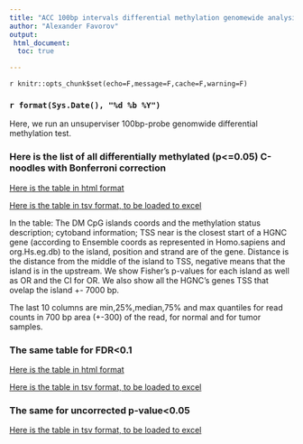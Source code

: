 ```yaml
---
title: "ACC 100bp intervals differential methylation genomewide analysis"
author: "Alexander Favorov"
output: 
 html_document:
  toc: true 

---
```


`r knitr::opts_chunk$set(echo=F,message=F,cache=F,warning=F)`
<!-- cache is off, we save all the neccessary things in Rda -->


### `r format(Sys.Date(), "%d %b %Y")` 

Here, we run an unsuperviser 100bp-probe genomwide differential methylation test.

### Here is the list of all differentially methylated (p<=0.05) C-noodles with Bonferroni correction


<a href=./noodles.C.annotation.bonf.html>Here is the table in html format</a>

<a download href=./noodles.C.annotation.bonf.tsv>Here is the table in tsv format, to be loaded to excel</a>

In the table: 
The DM CpG islands coords and the methylation status description; cytoband information; TSS near is the closest start of a HGNC gene (according to Ensemble coords as represented in Homo.sapiens and org.Hs.eg.db) to the island, position and strand are of the gene. Distance is the distance from the middle of the island to TSS, negative means that the island is in the upstream.
We show Fisher's p-values for each island as well as OR and the CI for OR.
We also show all the HGNC's genes TSS that ovelap the island +- 7000 bp.

The last 10 columns are min,25%,median,75% and max quantiles for read counts in 700 bp area (+-300) of the read, for normal and for tumor samples.

### The same table for FDR<0.1

<a href=./noodles.C.annotation.fdr.html>Here is the table in html format</a>

<a download href=./noodles.C.annotation.fdr.tsv>Here is the table in tsv format, to be loaded to excel</a>

### The same for uncorrected p-value<0.05

<a download href=./noodles.C.annotation.uncorr.tsv>Here is the table in tsv format, to be loaded to excel</a>

